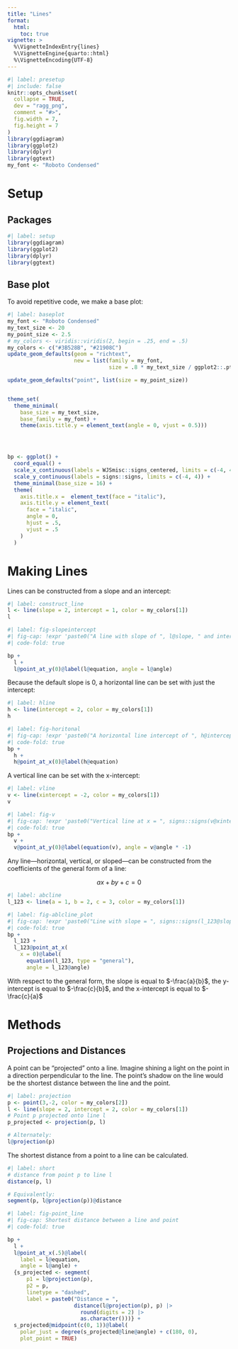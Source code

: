 ```yaml
---
title: "Lines"
format: 
  html:
    toc: true
vignette: >
  %\VignetteIndexEntry{lines}
  %\VignetteEngine{quarto::html}
  %\VignetteEncoding{UTF-8}
---
```


```r
#| label: presetup
#| include: false
knitr::opts_chunk$set(
  collapse = TRUE,
  dev = "ragg_png",
  comment = "#>",
  fig.width = 7,
  fig.height = 7
)
library(ggdiagram)
library(ggplot2)
library(dplyr)
library(ggtext)
my_font <- "Roboto Condensed"
```

# Setup

## Packages

```r
#| label: setup
library(ggdiagram)
library(ggplot2)
library(dplyr)
library(ggtext)

```

## Base plot

To avoid repetitive code, we make a base plot:

```r
#| label: baseplot
my_font <- "Roboto Condensed"
my_text_size <- 20
my_point_size <- 2.5
# my_colors <- viridis::viridis(2, begin = .25, end = .5)
my_colors <- c("#3B528B", "#21908C")
update_geom_defaults(geom = "richtext", 
                     new = list(family = my_font, 
                                size = .8 * my_text_size / ggplot2::.pt))

update_geom_defaults("point", list(size = my_point_size))


theme_set(
  theme_minimal(
    base_size = my_text_size, 
    base_family = my_font) +
    theme(axis.title.y = element_text(angle = 0, vjust = 0.5)))




bp <- ggplot() +
  coord_equal() +
  scale_x_continuous(labels = WJSmisc::signs_centered, limits = c(-4, 4)) +
  scale_y_continuous(labels = signs::signs, limits = c(-4, 4)) +
  theme_minimal(base_size = 16) +
  theme(
    axis.title.x =  element_text(face = "italic"),
    axis.title.y = element_text(
      face = "italic",
      angle = 0,
      hjust = .5,
      vjust = .5
    )
  )
```

# Making Lines

Lines can be constructed from a slope and an intercept:

```r
#| label: construct_line
l <- line(slope = 2, intercept = 1, color = my_colors[1])
l
```

```r
#| label: fig-slopeintercept
#| fig-cap: !expr 'paste0("A line with slope of ", l@slope, " and intercept of ", l@intercept)'
#| code-fold: true

bp +
  l +
  l@point_at_y(0)@label(l@equation, angle = l@angle)
```


Because the default slope is 0, a horizontal line can be set with just the intercept:

```r
#| label: hline
h <- line(intercept = 2, color = my_colors[1])
h
```

```r
#| label: fig-horitonal
#| fig-cap: !expr 'paste0("A horizontal line intercept of ", h@intercept)'
#| code-fold: true
bp + 
  h + 
  h@point_at_x(0)@label(h@equation)
```


A vertical line can be set with the x-intercept:

```r
#| label: vline
v <- line(xintercept = -2, color = my_colors[1])
v
```

```r
#| label: fig-v
#| fig-cap: !expr 'paste0("Vertical line at x = ", signs::signs(v@xintercept))'
#| code-fold: true
bp + 
  v + 
  v@point_at_y(0)@label(equation(v), angle = v@angle * -1)

```



Any line---horizontal, vertical, or sloped---can be constructed from the coefficients of the general form of a line:

$$
ax+by+c=0
$$

```r
#| label: abcline
l_123 <- line(a = 1, b = 2, c = 3, color = my_colors[1])
```

```r
#| label: fig-ablcline_plot
#| fig-cap: !expr 'paste0("Line with slope = ", signs::signs(l_123@slope), " and intercept = ", signs::signs(l_123@intercept))'
#| code-fold: true
bp +
  l_123 +
  l_123@point_at_x(
    x = 0)@label(
      equation(l_123, type = "general"), 
      angle = l_123@angle)
```

With respect to the general form, the slope is equal to $-\frac{a}{b}$, the y-intercept is equal to $-\frac{c}{b}$, and the x-intercept is equal to $-\frac{c}{a}$

# Methods

## Projections and Distances

A point can be "projected" onto a line. Imagine shining a light on the point in a direction perpendicular to the line. The point's shadow on the line would be the shortest distance between the line and the point.


```r
#| label: projection
p <- point(3,-2, color = my_colors[2])
l <- line(slope = 2, intercept = 2, color = my_colors[1])
# Point p projected onto line l
p_projected <- projection(p, l)

# Alternately:
l@projection(p)
```


The shortest distance from a point to a line can be calculated.

```r
#| label: short
# distance from point p to line l
distance(p, l)

# Equivalently:
segment(p, l@projection(p))@distance
```

```r
#| label: fig-point_line
#| fig-cap: Shortest distance between a line and point
#| code-fold: true

bp +
  l +
  l@point_at_x(.5)@label(
    label = l@equation, 
    angle = l@angle) +
  {s_projected <- segment(
      p1 = l@projection(p),
      p2 = p,
      linetype = "dashed",
      label = paste0("Distance = ", 
                     distance(l@projection(p), p) |>
                       round(digits = 2) |>
                       as.character()))} + 
  s_projected@midpoint(c(0, 1))@label(
    polar_just = degree(s_projected@line@angle) + c(180, 0),
    plot_point = TRUE)  


```



